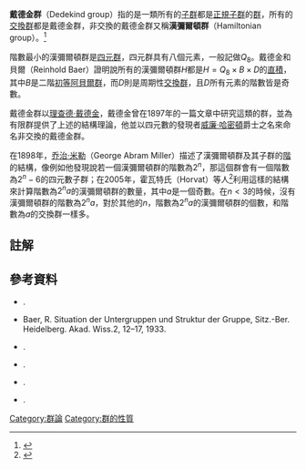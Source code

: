 '''戴德金群'''（Dedekind group）指的是一類所有的[[子群|子群]]都是[[正規子群|正規子群]]的[[群|群]]，所有的[[交換群|交換群]]都是戴德金群，非交換的戴德金群又稱'''漢彌爾頓群'''（Hamiltonian group）。<ref>{{cite book|author=Hall |title=The theory of groups|year=1999|url={{Google books|plainurl=y|id=oyxnWF9ssI8C|page=190|text=Hamiltonian}}|page=190}}</ref>

階數最小的漢彌爾頓群是[[四元群|四元群]]，四元群具有八個元素，一般記做<math>Q_8</math>。戴德金和貝爾（Reinhold Baer）證明說所有的漢彌爾頓群<math>H</math>都是<math>H = Q_8 \times B \times D</math>的[[直積|直積]]，其中<math>B</math>是二階[[初等阿貝爾群|初等阿貝爾群]]，而<math>D</math>則是周期性[[交換群|交換群]]，且<math>D</math>所有元素的階數皆是奇數。

戴德金群以[[理查德·戴德金|理查德·戴德金]]，戴德金曾在1897年的一篇文章中研究這類的群，並為有限群提供了上述的結構理論，他並以四元數的發現者[[威廉·哈密頓|威廉·哈密頓]]爵士之名來命名非交換的戴德金群。

在1898年，[[乔治·亞伯拉罕·米勒|乔治·米勒]]（George Abram Miller）描述了漢彌爾頓群及其子群的[[階_(群論)|階]]的結構，像例如他發現說若一個漢彌爾頓群的階數為<math>2^n</math>，那這個群會有一個階數為<math>2^n-6</math>的四元數子群；在2005年，霍瓦特氏（Horvat）等人<ref>{{cite arxiv|last=Horvat|first=Boris|last2=Jaklič|first2=Gašper|last3=Pisanski|first3=Tomaž|date=2005-03-09|title=On the Number of Hamiltonian Groups|eprint=math/0503183}}</ref>利用這樣的結構來計算階數為<math>2^na</math>的漢彌爾頓群的數量，其中<math>a</math>是一個奇數。在<math>n < 3</math>的時候，沒有漢彌爾頓群的階數為<math>2^na</math>，對於其他的<math>n</math>，階數為<math>2^na</math>的漢彌爾頓群的個數，和階數為<math>a</math>的交換群一樣多。

==註解==
{{Reflist}}

==參考資料==
* {{Citation | last1=Dedekind | first1=Richard | author1-link=Richard Dedekind | title=Ueber Gruppen, deren sämmtliche Theiler Normaltheiler sind | doi=10.1007/BF01447922 | mr=1510943 | jfm=28.0129.03 | year=1897 | journal=[[Mathematische_Annalen|Mathematische Annalen]] | issn=0025-5831 | volume=48 | issue=4 | pages=548–561 | url=http://resolver.sub.uni-goettingen.de/purl?GDZPPN002256258 | accessdate=2020-12-06 | archive-date=2016-03-03 | archive-url=https://web.archive.org/web/20160303175749/http://resolver.sub.uni-goettingen.de/purl?GDZPPN002256258 | dead-url=no }}.
* Baer, R. Situation der Untergruppen und Struktur der Gruppe, Sitz.-Ber. Heidelberg. Akad. Wiss.2, 12–17, 1933.
* {{Citation |title=The theory of groups |last=Hall |first=Marshall |author-link=Marshall Hall (mathematician) |year=1999 |publisher=AMS Bookstore |isbn=978-0-8218-1967-8 |page=190 }}.
* {{citation | last1 = Horvat | first1 = Boris | last2 = Jaklič | first2 = Gašper | last3 = Pisanski | first3 = Tomaž |author3-link=Tomaž Pisanski|year = 2005 | title = On the number of Hamiltonian groups | journal = Mathematical Communications | volume = 10 | issue = 1| pages = 89–94 | bibcode = 2005math......3183H | arxiv = math/0503183 }}.
*{{citation|first=G. A.|last=Miller|year=1898|title=On the Hamilton groups|journal= [[Bulletin_of_the_American_Mathematical_Society|Bulletin of the American Mathematical Society]] |volume=4|issue=10|pages=510–515|doi=10.1090/s0002-9904-1898-00532-3}}.
*{{citation|first=Olga|last=Taussky|author-link=Olga Taussky-Todd|year=1970|title=Sums of squares|journal=[[American_Mathematical_Monthly|American Mathematical Monthly]]|volume= 77|issue=8|pages=805–830|mr=0268121|doi=10.2307/2317016|jstor=2317016|hdl=10338.dmlcz/120593}}.

[[Category:群論|Category:群論]]
[[Category:群的性質|Category:群的性質]]